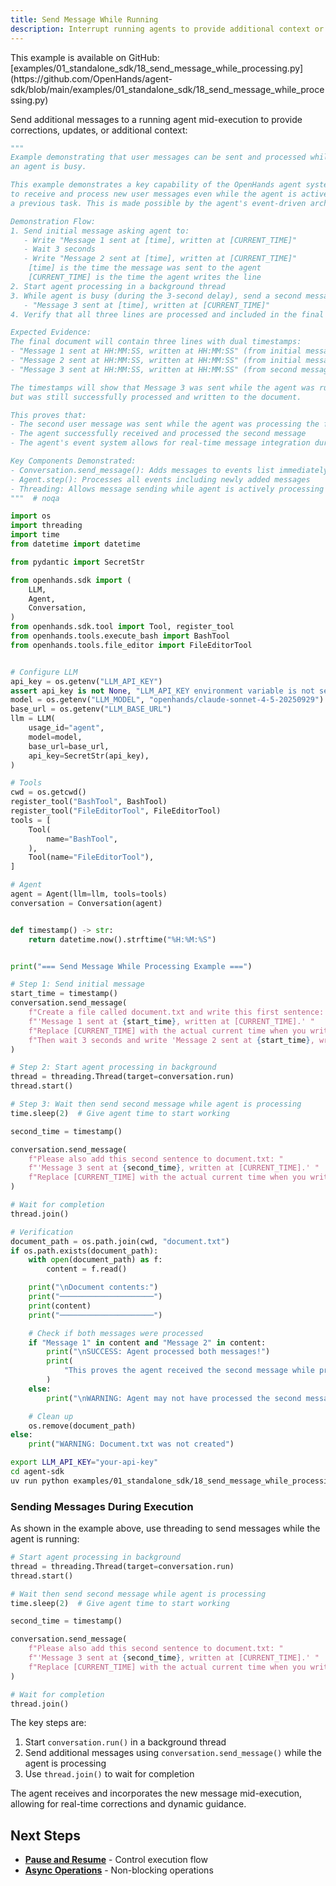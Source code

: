 ```yaml
---
title: Send Message While Running
description: Interrupt running agents to provide additional context or corrections.
---
```


<Note>
This example is available on GitHub: [examples/01_standalone_sdk/18_send_message_while_processing.py](https://github.com/OpenHands/agent-sdk/blob/main/examples/01_standalone_sdk/18_send_message_while_processing.py)
</Note>

Send additional messages to a running agent mid-execution to provide corrections, updates, or additional context:

```python icon="python" examples/01_standalone_sdk/18_send_message_while_processing.py
"""
Example demonstrating that user messages can be sent and processed while
an agent is busy.

This example demonstrates a key capability of the OpenHands agent system: the ability
to receive and process new user messages even while the agent is actively working on
a previous task. This is made possible by the agent's event-driven architecture.

Demonstration Flow:
1. Send initial message asking agent to:
   - Write "Message 1 sent at [time], written at [CURRENT_TIME]"
   - Wait 3 seconds
   - Write "Message 2 sent at [time], written at [CURRENT_TIME]"
    [time] is the time the message was sent to the agent
    [CURRENT_TIME] is the time the agent writes the line
2. Start agent processing in a background thread
3. While agent is busy (during the 3-second delay), send a second message asking to add:
   - "Message 3 sent at [time], written at [CURRENT_TIME]"
4. Verify that all three lines are processed and included in the final document

Expected Evidence:
The final document will contain three lines with dual timestamps:
- "Message 1 sent at HH:MM:SS, written at HH:MM:SS" (from initial message, written immediately)
- "Message 2 sent at HH:MM:SS, written at HH:MM:SS" (from initial message, written after 3-second delay)
- "Message 3 sent at HH:MM:SS, written at HH:MM:SS" (from second message sent during delay)

The timestamps will show that Message 3 was sent while the agent was running,
but was still successfully processed and written to the document.

This proves that:
- The second user message was sent while the agent was processing the first task
- The agent successfully received and processed the second message
- The agent's event system allows for real-time message integration during processing

Key Components Demonstrated:
- Conversation.send_message(): Adds messages to events list immediately
- Agent.step(): Processes all events including newly added messages
- Threading: Allows message sending while agent is actively processing
"""  # noqa

import os
import threading
import time
from datetime import datetime

from pydantic import SecretStr

from openhands.sdk import (
    LLM,
    Agent,
    Conversation,
)
from openhands.sdk.tool import Tool, register_tool
from openhands.tools.execute_bash import BashTool
from openhands.tools.file_editor import FileEditorTool


# Configure LLM
api_key = os.getenv("LLM_API_KEY")
assert api_key is not None, "LLM_API_KEY environment variable is not set."
model = os.getenv("LLM_MODEL", "openhands/claude-sonnet-4-5-20250929")
base_url = os.getenv("LLM_BASE_URL")
llm = LLM(
    usage_id="agent",
    model=model,
    base_url=base_url,
    api_key=SecretStr(api_key),
)

# Tools
cwd = os.getcwd()
register_tool("BashTool", BashTool)
register_tool("FileEditorTool", FileEditorTool)
tools = [
    Tool(
        name="BashTool",
    ),
    Tool(name="FileEditorTool"),
]

# Agent
agent = Agent(llm=llm, tools=tools)
conversation = Conversation(agent)


def timestamp() -> str:
    return datetime.now().strftime("%H:%M:%S")


print("=== Send Message While Processing Example ===")

# Step 1: Send initial message
start_time = timestamp()
conversation.send_message(
    f"Create a file called document.txt and write this first sentence: "
    f"'Message 1 sent at {start_time}, written at [CURRENT_TIME].' "
    f"Replace [CURRENT_TIME] with the actual current time when you write the line. "
    f"Then wait 3 seconds and write 'Message 2 sent at {start_time}, written at [CURRENT_TIME].'"  # noqa
)

# Step 2: Start agent processing in background
thread = threading.Thread(target=conversation.run)
thread.start()

# Step 3: Wait then send second message while agent is processing
time.sleep(2)  # Give agent time to start working

second_time = timestamp()

conversation.send_message(
    f"Please also add this second sentence to document.txt: "
    f"'Message 3 sent at {second_time}, written at [CURRENT_TIME].' "
    f"Replace [CURRENT_TIME] with the actual current time when you write this line."
)

# Wait for completion
thread.join()

# Verification
document_path = os.path.join(cwd, "document.txt")
if os.path.exists(document_path):
    with open(document_path) as f:
        content = f.read()

    print("\nDocument contents:")
    print("─────────────────────")
    print(content)
    print("─────────────────────")

    # Check if both messages were processed
    if "Message 1" in content and "Message 2" in content:
        print("\nSUCCESS: Agent processed both messages!")
        print(
            "This proves the agent received the second message while processing the first task."  # noqa
        )
    else:
        print("\nWARNING: Agent may not have processed the second message")

    # Clean up
    os.remove(document_path)
else:
    print("WARNING: Document.txt was not created")
```

```bash Running the Example
export LLM_API_KEY="your-api-key"
cd agent-sdk
uv run python examples/01_standalone_sdk/18_send_message_while_processing.py
```

### Sending Messages During Execution

As shown in the example above, use threading to send messages while the agent is running:

```python highlight={2-3,6-7,14}
# Start agent processing in background
thread = threading.Thread(target=conversation.run)
thread.start()

# Wait then send second message while agent is processing
time.sleep(2)  # Give agent time to start working

second_time = timestamp()

conversation.send_message(
    f"Please also add this second sentence to document.txt: "
    f"'Message 3 sent at {second_time}, written at [CURRENT_TIME].' "
    f"Replace [CURRENT_TIME] with the actual current time when you write this line."
)

# Wait for completion
thread.join()
```

The key steps are:
1. Start `conversation.run()` in a background thread
2. Send additional messages using `conversation.send_message()` while the agent is processing
3. Use `thread.join()` to wait for completion

The agent receives and incorporates the new message mid-execution, allowing for real-time corrections and dynamic guidance.

## Next Steps

- **[Pause and Resume](/sdk/guides/convo-pause-and-resume)** - Control execution flow
- **[Async Operations](/sdk/guides/convo-async)** - Non-blocking operations
